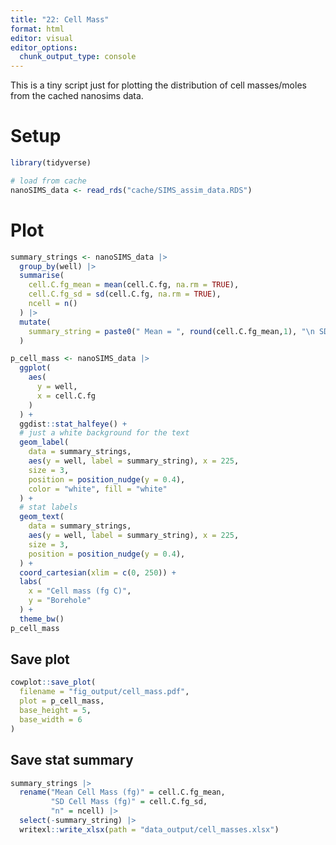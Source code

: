 ```yaml
---
title: "22: Cell Mass"
format: html
editor: visual
editor_options: 
  chunk_output_type: console
---
```


This is a tiny script just for plotting the distribution of cell masses/moles from the cached nanosims data.

# Setup

```r
library(tidyverse)

# load from cache
nanoSIMS_data <- read_rds("cache/SIMS_assim_data.RDS")
```

# Plot

```r
summary_strings <- nanoSIMS_data |> 
  group_by(well) |> 
  summarise(
    cell.C.fg_mean = mean(cell.C.fg, na.rm = TRUE),
    cell.C.fg_sd = sd(cell.C.fg, na.rm = TRUE),
    ncell = n()
  ) |> 
  mutate(
    summary_string = paste0(" Mean = ", round(cell.C.fg_mean,1), "\n SD = ", round(cell.C.fg_sd, 1), "\n n = ", ncell)
  )
```

```r
p_cell_mass <- nanoSIMS_data |> 
  ggplot(
    aes(
      y = well,
      x = cell.C.fg
    )
  ) +
  ggdist::stat_halfeye() +
  # just a white background for the text
  geom_label(
    data = summary_strings,
    aes(y = well, label = summary_string), x = 225,
    size = 3,
    position = position_nudge(y = 0.4),
    color = "white", fill = "white"
  ) +
  # stat labels
  geom_text(
    data = summary_strings,
    aes(y = well, label = summary_string), x = 225,
    size = 3,
    position = position_nudge(y = 0.4),
  ) +
  coord_cartesian(xlim = c(0, 250)) +
  labs(
    x = "Cell mass (fg C)",
    y = "Borehole"
  ) +
  theme_bw()
p_cell_mass
```

## Save plot

```r
cowplot::save_plot(
  filename = "fig_output/cell_mass.pdf",
  plot = p_cell_mass,
  base_height = 5,
  base_width = 6
)
```

## Save stat summary

```r
summary_strings |> 
  rename("Mean Cell Mass (fg)" = cell.C.fg_mean,
         "SD Cell Mass (fg)" = cell.C.fg_sd,
         "n" = ncell) |> 
  select(-summary_string) |> 
  writexl::write_xlsx(path = "data_output/cell_masses.xlsx")
```
